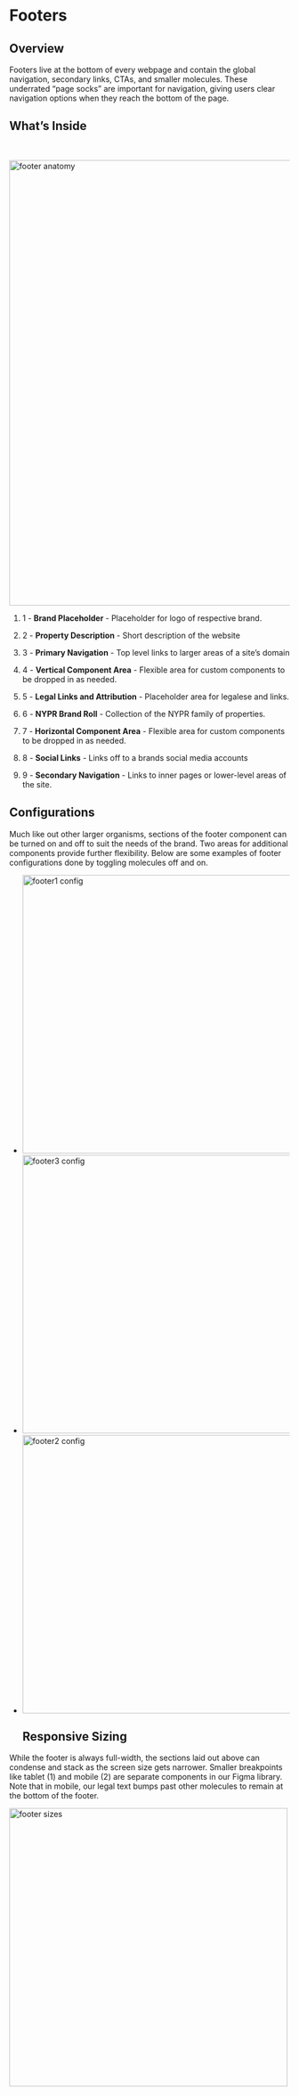 
<Meta title="Components/Organisms/Footer" />


# Footers

## Overview

Footers live at the bottom of every webpage and contain the global navigation, secondary links, CTAs, and smaller molecules. These underrated “page socks” are important for navigation, giving users clear navigation options when they reach the bottom of the page.

  

## What’s Inside
&nbsp;

 <img alt="footer anatomy" src="./images/Organisms-Footer-Anatomy.png" width="800" />


1. 1 - **Brand Placeholder** - Placeholder for logo of respective brand.

2. 2 - **Property Description** - Short description of the website

3. 3 - **Primary Navigation** - Top level links to larger areas of a site’s domain

4. 4 - **Vertical Component Area** - Flexible area for custom components to be dropped in as needed.

5. 5 - **Legal Links and Attribution** - Placeholder area for legalese and links.

6. 6 - **NYPR Brand Roll** - Collection of the NYPR family of properties.

7. 7 - **Horizontal Component Area** - Flexible area for custom components to be dropped in as needed.

8. 8 - **Social Links** - Links off to a brands social media accounts

9. 9 - **Secondary Navigation** - Links to inner pages or lower-level areas of the site.


  ## Configurations

Much like out other larger organisms, sections of the footer component can be turned on and off to suit the needs of the brand. Two areas for additional components provide further flexibility. Below are some examples of footer configurations done by toggling molecules off and on.

* <img alt="footer1 config" src="./images/Organisms-Footer -Desktop1.png" width="500" />
* <img alt="footer3 config" src="./images/Organisms-Footer - Desktop-3.png" width="500" />
* <img alt="footer2 config" src="./images/Organisms-Footer -Desktop-2.png" width="500" />


  
  ## Responsive Sizing

While the footer is always full-width, the sections laid out above can condense and stack as the screen size gets narrower. Smaller breakpoints like tablet (1) and mobile (2) are separate components in our Figma library. Note that in mobile, our legal text bumps past other molecules to remain at the bottom of the footer.

 <img alt="footer sizes" src="./images/Organisms-Footer-Sizes.png" width="500" />

